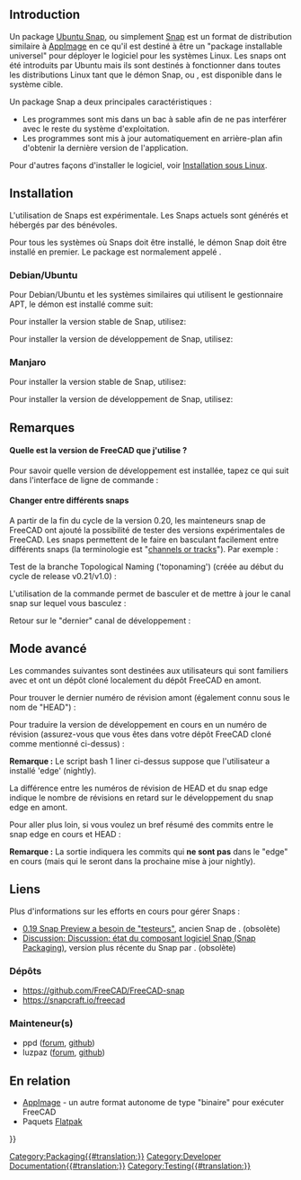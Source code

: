 <languages/>
{{TOCright}}

== Introduction ==

Un package [[Ubuntu_Snap/fr|Ubuntu Snap]], ou simplement [[Ubuntu_Snap/fr|Snap]] est un format de distribution similaire à [[AppImage/fr|AppImage]] en ce qu'il est destiné à être un "package installable universel" pour déployer le logiciel pour les systèmes Linux. Les snaps ont été introduits par Ubuntu mais ils sont destinés à fonctionner dans toutes les distributions Linux tant que le démon Snap, ou {{incode|snapd}}, est disponible dans le système cible.

Un package Snap a deux principales caractéristiques :
* Les programmes sont mis dans un bac à sable afin de ne pas interférer avec le reste du système d'exploitation.
* Les programmes sont mis à jour automatiquement en arrière-plan afin d'obtenir la dernière version de l'application.

Pour d'autres façons d'installer le logiciel, voir [[Installing_on_Linux/fr|Installation sous Linux]].

== Installation ==

L'utilisation de Snaps est expérimentale. Les Snaps actuels sont générés et hébergés par des bénévoles.

Pour tous les systèmes où Snaps doit être installé, le démon Snap doit être installé en premier. Le package est normalement appelé {{incode|snapd}}.

=== Debian/Ubuntu ===

Pour Debian/Ubuntu et les systèmes similaires qui utilisent le gestionnaire APT, le démon est installé comme suit:

{{Code|lang=bash|code=
sudo apt install snapd
}}

Pour installer la version stable de Snap, utilisez:

{{Code|lang=bash|code=
sudo snap install freecad
}}

Pour installer la version de développement de Snap, utilisez:

{{Code|lang=bash|code=
sudo snap install --edge freecad
}}

=== Manjaro ===

Pour installer la version stable de Snap, utilisez:

{{Code|lang=bash|code=
snap install freecad
}} 

Pour installer la version de développement de Snap, utilisez:

{{Code|lang=bash|code=
snap install --edge freecad
}}

== Remarques ==

==== Quelle est la version de FreeCAD que j'utilise ? ====

Pour savoir quelle version de développement est installée, tapez ce qui suit dans l'interface de ligne de commande :

{{Code|lang=bash|code=
snap info freecad
}}

==== Changer entre différents snaps ====

A partir de la fin du cycle de la version 0.20, les mainteneurs snap de FreeCAD ont ajouté la possibilité de tester des versions expérimentales de FreeCAD. Les snaps permettent de le faire en basculant facilement entre différents snaps (la terminologie est "[https://snapcraft.io/docs/channels channels or tracks]"). Par exemple :

Test de la branche Topological Naming ('toponaming') (créée au début du cycle de release v0.21/v1.0) :

{{code|lang=bash|code=
snap refresh freecad --channel=latest/edge/toponaming
}}

L'utilisation de la commande {{incode|refresh}} permet de basculer et de mettre à jour le canal snap sur lequel vous basculez :

{{code|lang=bash|code=
snap refresh freecad --channel=latest/edge/toponaming
}}

Retour sur le "dernier" canal de développement :

{{code|lang=bash|code=
snap refresh freecad --channel=latest/edge
}}

==Mode avancé==

Les commandes suivantes sont destinées aux utilisateurs qui sont familiers avec {{incode|git}} et ont un dépôt cloné localement du dépôt FreeCAD en amont.

{{Code|lang=bash|code=
git clone https://github.com/FreeCAD/FreeCAD
cd FreeCAD/
}}

Pour trouver le dernier numéro de révision amont (également connu sous le nom de "HEAD") :

{{Code|lang=bash|code=
git pull upstream master  # first make sure we have the most up-to-date commits
git rev-list --count HEAD # 'HEAD' refers to the current commit you are viewing (tip of the master branch)
}}

Pour traduire la version de développement en cours en un numéro de révision (assurez-vous que vous êtes dans votre dépôt FreeCAD cloné comme mentionné ci-dessus) :

{{Code|lang=bash|code=
snap info freecad <nowiki>|</nowiki>\
grep -e '^\s\+latest/edge' <nowiki>|</nowiki>\
awk -F ' ' '{ print $2 }' <nowiki>|</nowiki>\
xargs -I{} git rev-list --count {}
}}

'''Remarque :''' Le script bash 1 liner ci-dessus suppose que l'utilisateur a installé 'edge' (nightly).

La différence entre les numéros de révision de HEAD et du snap edge indique le nombre de révisions en retard sur le développement du snap edge en amont.

Pour aller plus loin, si vous voulez un bref résumé des commits entre le snap edge en cours et HEAD :

{{Code|lang=bash|code=
snap info freecad <nowiki>|</nowiki>\
grep -e '^\s\+latest/edge' <nowiki>|</nowiki>\
awk -F ' ' '{ print $2 }' <nowiki>|</nowiki>\
xargs -I{} git log --oneline --ancestry-path {}..HEAD
}}

'''Remarque :''' La sortie indiquera les commits qui '''ne sont pas''' dans le "edge" en cours (mais qui le seront dans la prochaine mise à jour nightly).

== Liens ==

Plus d'informations sur les efforts en cours pour gérer Snaps :
* [https://forum.freecadweb.org/viewtopic.php?f=4&t=46044 0.19 Snap Preview a besoin de "testeurs"], ancien Snap de {{Emphasis|vejmarie}}. (obsolète)
* [https://forum.freecadweb.org/viewtopic.php?f=42&t=46853 Discussion: Discussion: état du composant logiciel Snap (Snap Packaging)], version plus récente du Snap par {{Emphasis|ppd}}. (obsolète)

=== Dépôts ===

* https://github.com/FreeCAD/FreeCAD-snap
* https://snapcraft.io/freecad

=== Mainteneur(s) ===

* ppd ([https://forum.freecadweb.org/memberlist.php?mode=viewprofile&u=24042 forum], [https://github.com/ppd github])
* luzpaz ([https://forum.freecadweb.org/memberlist.php?mode=viewprofile&u=12229 forum], [https://github.com/luzpaz github])

== En relation ==

* [[AppImage/fr|AppImage]] - un autre format autonome de type "binaire" pour exécuter FreeCAD
* Paquets [[Flatpak/fr|Flatpak]]


[[Category:Packaging{{#translation:}}]]
[[Category:Developer Documentation{{#translation:}}]]
[[Category:Testing{{#translation:}}]]
{{Userdocnavi{{#translation:}}}}